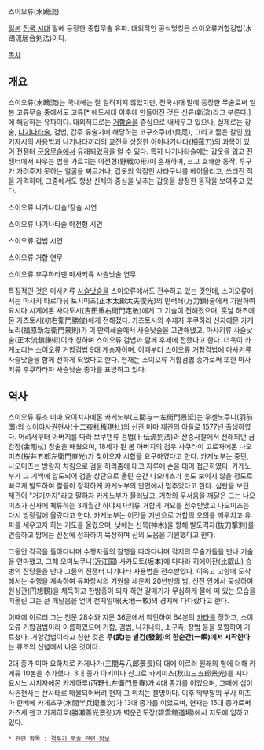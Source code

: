 스이오류(水鴎流)

[[일본]] [[전국 시대]] 말에 등장한 종합무술 유파.
대외적인 공식명칭은 스이오류거합검법(水鴎流居合剣法)이다.

[[목차]]

== 개요 ==

스이오류(水鴎流)는 국내에는 잘 알려지지 않았지만, 전국시대 말에 등장한 무술로써 일본 고류무술 중에서도 고류[* 에도시대 이후에 만들어진 것은 신류(新流)라고 부른다.]에 해당하는 유파이다. 대외적으로는 [[거합술]]을 중심으로 내세우고 있으나, 실제로는 장술, [[나기나타]]술, 검법, 갑주 유술기에 해당하는 코구소쿠(小具足), 그리고 짧은 칼인 [[와키자시]]의 사용법과 나기나타끼리의 교전을 상정한 아이나기나타(相薙刀)의 과목이 있어 전쟁터 [[군용무술]]에서 유래되었음을 알 수 있다. 특히 나기나타술에는 갑옷을 입고 전쟁터에서 싸우는 법을 가르치는 야전형(野戦の形)이 존재하며, 크고 호쾌한 동작, 투구가 가려주지 못하는 얼굴을 찌르거나, 갑옷의 약점인 사타구니를 베어올리고, 쓰러진 적을 가격하며, 그중에서도 항상 신체의 중심을 낮추는 갑옷을 상정한 동작을 보여주고 있다. 

{{{#!HTML
<object width="480" height="385"><param name="movie" value="http://www.youtube.com/v/OSodKrQp6m4?fs=1&amp;hl=ko_KR"></param><param name="allowFullScreen" value="true"></param><param name="allowscriptaccess" value="always"></param><embed src="http://www.youtube.com/v/OSodKrQp6m4?fs=1&amp;hl=ko_KR" type="application/x-shockwave-flash" allowscriptaccess="always" allowfullscreen="true" width="480" height="385"></embed></object>
}}}
스이오류 나기나타술/장술 시연

{{{#!html
<object width="480" height="385"><param name="movie" value="http://www.youtube.com/v/ErS1m1hF34w?fs=1&amp;hl=ko_KR"></param><param name="allowFullScreen" value="true"></param><param name="allowscriptaccess" value="always"></param><embed src="http://www.youtube.com/v/ErS1m1hF34w?fs=1&amp;hl=ko_KR" type="application/x-shockwave-flash" allowscriptaccess="always" allowfullscreen="true" width="480" height="385"></embed></object>
}}}
스이오류 나기나타술 야전형 시연

{{{#!html
<object width="480" height="385"><param name="movie" value="http://www.youtube.com/v/ckHTn8BEznY?fs=1&amp;hl=ko_KR"></param><param name="allowFullScreen" value="true"></param><param name="allowscriptaccess" value="always"></param><embed src="http://www.youtube.com/v/ckHTn8BEznY?fs=1&amp;hl=ko_KR" type="application/x-shockwave-flash" allowscriptaccess="always" allowfullscreen="true" width="480" height="385"></embed></object>
}}}
스이오류 검법 시연

{{{#!html
<object width="480" height="385"><param name="movie" value="http://www.youtube.com/v/uyo8VDYhbOE?fs=1&amp;hl=ko_KR"></param><param name="allowFullScreen" value="true"></param><param name="allowscriptaccess" value="always"></param><embed src="http://www.youtube.com/v/uyo8VDYhbOE?fs=1&amp;hl=ko_KR" type="application/x-shockwave-flash" allowscriptaccess="always" allowfullscreen="true" width="480" height="385"></embed></object>
}}}
스이오류 거합 연무

{{{#!html
<object width="480" height="385"><param name="movie" value="http://www.youtube.com/v/aiRIJkfnlLA?fs=1&amp;hl=ko_KR"></param><param name="allowFullScreen" value="true"></param><param name="allowscriptaccess" value="always"></param><embed src="http://www.youtube.com/v/aiRIJkfnlLA?fs=1&amp;hl=ko_KR" type="application/x-shockwave-flash" allowscriptaccess="always" allowfullscreen="true" width="480" height="385"></embed></object>
}}}
스이오류 후쿠하라덴 마사키류 사슬낫술 연무

특징적인 것은 마사키류 [[사슬낫]]술을 스이오류에서도 전수하고 있는 것인데, 스이오류에서는 마사키 타로다유 토시미츠(正木太郎太夫俊光)의 만력쇄(万力鎖)술에서 기원하여 요시다 시게에몬 사다토시(吉田重右衛門定敏)에게 그 기술이 전해졌으며, 훗날 하츠에몬 카츠토시(初右衛門勝俊)에게 전해졌다. 카츠토시의 수제자 후쿠하라 신자에몬 카게노리(福原新左衛門景則)가 이 만력쇄술에서 사슬낫술을 고안해냈고, 마사키류 사슬낫술(正木流鎖鎌術)이라 칭하며 스이오류 검법과 함께 후세에 전했다고 한다. 더욱이 카게노리는 스이오류 거합검법 9대 계승자이며, 이때부터 스이오류 거합검법에 마사키류 사슬낫술을 함께 전하게 되었다고 한다. 현재는 스이오류 거합검법 종가로써 또한 마사키류 후쿠하라파 사슬낫술 종가를 표방하고 있다. 



== 역사 ==

스이오류 류조 미마 요이치자에몬 카게노부(三間与一左衛門景延)는 우젠노쿠니(羽前国)의 십이야사권현사(十二夜社権現社)의 신관 미마 제관의 아들로 1577년 출생하였다. 어려서부터 아버지를 따라 보쿠덴류 검법(ト伝流剣法)과 산중사찰에서 전래되던 금강장(金剛杖) 장술을 배웠으며, 18세가 된 봄 아버지의 검우 사쿠라이 고로자에몬 나오미츠(桜井五郎左衛門直光)가 찾아오자 시합을 요구하였다고 한다. 카게노부는 중단, 나오미츠는 방랑자 차림으로 검을 허리춤에 대고 자루에 손을 대어 접근하였다. 카게노부가 그 기백에 압도되어 검을 상단으로 올린 순간 나오미츠가 손도 보이지 않을 정도로 빠르게 발도하여 칼끝이 정확하게 카게노부의 안면에서 멈추었다고 한다. 심판을 보던 제관이 "거기까지"라고 말하자 카게노부가 물러났고, 거합의 무서움을 깨달은 그는 나오미츠가 신사에 체류하는 3개월간 하야시자키류 거합의 개요를 전수받았고 나오미츠는 다시 방랑길에 올랐다고 한다. 카게노부는 이것을 기반으로 거합의 오의를 깨우치고 유파를 세우고자 하는 기도를 올렸으며, 낮에는 신목(神木)을 향해 발도격자(抜刀撃刺)를 연습하고 밤에는 신전에 정좌하여 묵상하며 신의 도움을 기원했다고 한다. 

그동안 각국을 돌아다니며 수행자들의 참행을 따라다니며 각지의 무술가들을 만나 기술을 연마했고, 그해 오미노쿠니(近江国) 사카모토(坂本)에 다다라 히에이잔(比叡山) 승병의 잔당들을 만나 그들의 전쟁터 나기나타 사용법을 전수받았다. 이윽고 고향에 도착해서는 수행을 계속하여 유파창시의 기원을 세운지 20년만의 밤, 신전 안에서 묵상하여 원상관(円想観)을 체득하고 한밤중이 되자 하얀 갈매기가 무심하게 물에 떠 있는 모습을 떠올린 그는 큰 깨달음을 얻어 천지일매(天地一枚)의 경지에 다다랐다고 한다. 

이때에 이르러 그는 천문 28수와 지문 36금에서 착안하여 64본의 [[카타]]를 정하고, 스이오류 거합검법이라 이름하였으며 거합, 검법, 나기나타, 소구족, 장법 등을 포함하여 가르쳤다. 거합검법이라고 칭한 것은 '''무(武)는 발검(發劍)의 한순간(一瞬)에서 시작한다'''는 류조의 신념에서 나온 것이다. 

2대 종가 미마 요하치로 카게나가(三間与八郎景長)의 대에 이르러 원래의 형에 더해 카게류 10본을 추가했다. 3대 종가 아키야마 산고로 카게미츠(秋山三五郎景光)를 지나 요시노 시치자에몬 카게하루(西野七左衛門景春)가 4대 종가를 이었으며, 그때에 십이사권현사는 산사태로 매몰되어버려 현재 그 위치는 불명이다. 이후 막부말의 무사 미즈마 한베에 카게츠구(水間半兵衛景次)가 13대 종가를 이었으며, 현재는 15대 종가로써 카츠세 젠코 카게히로(勝瀬善光景弘)가 벽운관도장(碧雲館道場)에서 지도에 임하고 있다. 


 * 관련 항목 : [[격투기 무술 관련 정보]]
